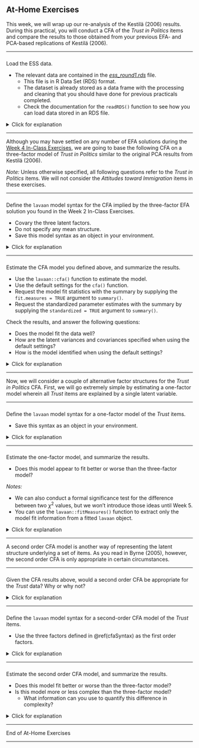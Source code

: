 ## At-Home Exercises

This week, we will wrap up our re-analysis of the Kestilä (2006) results. During 
this practical, you will conduct a CFA of the *Trust in Politics* items and 
compare the results to those obtained from your previous EFA- and PCA-based 
replications of Kestilä (2006).

---

###

Load the ESS data.

- The relevant data are contained in the [*ess_round1.rds*][ess_data] file.
    - This file is in R Data Set (RDS) format.
    - The dataset is already stored as a data frame with the processing and 
    cleaning that you should have done for previous practicals completed.
    - Check the documentation for the `readRDS()` function to see how you can 
    load data stored in an RDS file.

<details>
  <summary>Click for explanation</summary>
  
```{r, echo = FALSE}
dataDir <- "../../../../data/"
ess <- readRDS(paste0(dataDir, "ess_round1.rds"))
```

```{r, eval = FALSE}
ess <- readRDS("ess_round1.rds")
```

</details>

---

Although you may have settled on any number of EFA solutions during the 
[Week 4 In-Class Exercises](in-class-exercises-3.html), we are going to base the 
following CFA on a three-factor model of *Trust in Politics* similar to the 
original PCA results from Kestilä (2006).

*Note:* Unless otherwise specified, all following questions refer to the *Trust 
in Politics* items. We will not consider the *Attitudes toward Immigration* 
items in these exercises.

---

### {#cfaSyntax}

Define the `lavaan` model syntax for the CFA implied by the three-factor EFA 
solution you found in the Week 2 In-Class Exercises.

- Covary the three latent factors.
- Do not specify any mean structure.
- Save this model syntax as an object in your environment.

<details>
  <summary>Click for explanation</summary>

We don't have to specify the latent covariances in the model syntax, we can tell 
`lavaan` to estimate all latent covariances when we fit the model.

```{r}
mod_3f <- '
politicians  =~ pltcare + pltinvt + trstplt
satisfaction =~ stfeco  + stfgov  + stfdem + stfedu  + stfhlth
institutions =~ trstlgl + trstplc + trstun + trstprl
'
```

</details>

---

###

Estimate the CFA model you defined above, and summarize the results.

- Use the `lavaan::cfa()` function to estimate the model.
- Use the default settings for the `cfa()` function.
- Request the model fit statistics with the summary by supplying the 
`fit.measures = TRUE` argument to `summary()`.
- Request the standardized parameter estimates with the summary by supplying the 
`standardized = TRUE` argument to `summary()`.

Check the results, and answer the following questions:

- Does the model fit the data well?
- How are the latent variances and covariances specified when using the default 
settings?
- How is the model identified when using the default settings?

<details>
  <summary>Click for explanation</summary>


```{r}
## Load the lavaan package:
library(lavaan)

## Estimate the CFA model:
fit_3f <- cfa(mod_3f, data = ess)

## Summarize the fitted model:
summary(fit_3f, fit.measures = TRUE, standardized = TRUE)
```

No, the model does not seem to fit the data well.

- The SRMR looks good, but one good looking fit statistic is not enough.
- The RMSEA, TLI, and CFI are all in the "unacceptable" range.
- The $\chi^2$ is highly significant, but we don't care.

The `cfa()` function is just a wrapper for the `lavaan()` function with several 
options set at the defaults you would want for a standard CFA. 

- By default:
    - All latent variances and covariances are freely estimated (due to the 
    argument `auto.cov.lv.x = TRUE`)
    - The model is identified by fixing the first factor loading of each factor 
    to 1 (due to the argument `auto.fix.first = TRUE`)

To see a full list of the (many) options you can specify to tweak the behavior
of `lavaan` estimation functions run `?lavOptions`.

</details>

---

Now, we will consider a couple of alternative factor structures for the *Trust 
in Politics* CFA. First, we will go extremely simple by estimating a one-factor 
model wherein all *Trust* items are explained by a single latent variable.

---

###

Define the `lavaan` model syntax for a one-factor model of the *Trust* items.

- Save this syntax as an object in your environment.

<details>
  <summary>Click for explanation</summary>

```{r}
mod_1f <- '
political_trust =~ 
  pltcare + 
  pltinvt + 
  trstprl + 
  trstplt + 
  stfeco + 
  stfgov + 
  stfdem + 
  stfedu + 
  stfhlth + 
  trstlgl + 
  trstplc + 
  trstun + 
  trstep
'
```

</details>

---

###

Estimate the one-factor model, and summarize the results.

- Does this model appear to fit better or worse than the three-factor model?

*Notes:* 

- We can also conduct a formal significance test for the difference between two 
$\chi^2$ values, but we won't introduce those ideas until Week 5.
- You can use the `lavaan::fitMeasures()` function to extract only the model fit 
information from a fitted `lavaan` object.

<details>
  <summary>Click for explanation</summary>

```{r}
## Estimate the one factor model:
fit_1f <- cfa(mod_1f, data = ess)

## Summarize the results:
summary(fit_1f, fit.measures = TRUE)


## Compare fit statistics:
fitMeasures(fit_3f)
fitMeasures(fit_1f)
```

The one-factor model definitely seems to fit worse than the three-factor model.

</details>

---

A second order CFA model is another way of representing the latent structure 
underlying a set of items. As you read in Byrne (2005), however, the second 
order CFA is only appropriate in certain circumstances.

---

###

Given the CFA results above, would a second order CFA be appropriate for the 
*Trust* data? Why or why not?

<details>
  <summary>Click for explanation</summary>

Yes, a second order CFA model is a theoretically appropriate representation of 
the *Trust* items. 

- The first order latent variables in the three-factor model are all 
significantly correlated.
- The first order latent variables in the three-factor model seem to tap 
different aspects of some single underlying construct. 

</details>

---

###

Define the `lavaan` model syntax for a second-order CFA model of the *Trust* items.

- Use the three factors defined in \@ref(cfaSyntax) as the first order factors.
    
<details>
  <summary>Click for explanation</summary>

To define the second order factor, we use the same syntactic conventions that we
employ to define a first order factor. The only differences is that the 
"indicators" of the second order factor (i.e., the variables listed on the RHS 
of the `=~` operator) are previously defined first order latent variables.

```{r}
mod_2nd <- '
politicians  =~ pltcare + pltinvt + trstplt
satisfaction =~ stfeco  + stfgov  + stfdem + stfedu  + stfhlth
institutions =~ trstlgl + trstplc + trstun + trstprl

trust =~ politicians + satisfaction + institutions
'
```

</details>

---

###

Estimate the second order CFA model, and summarize the results.

- Does this model fit better or worse than the three-factor model?
- Is this model more or less complex than the three-factor model?
    - What information can you use to quantify this difference in complexity?

<details>
  <summary>Click for explanation</summary>

We don't have to do anything special here. We can estimate and summarize the 
second order CFA exactly as we did the first order CFA.

```{r}
fit_2nd <- cfa(mod_2nd, data = ess)
summary(fit_2nd, fit.measures = TRUE, standardized = TRUE)

## Compare fit between the first and second order models:
fitMeasures(fit_3f)
fitMeasures(fit_2nd)
```

You should quickly notice something strange about the model fit statistics 
compared above. If you don't see it, consider the following:

```{r}
fitMeasures(fit_3f) - fitMeasures(fit_2nd)
```

The two models produce identical fit statistics! We also see that the degrees of 
freedom are identical between the two models. Hence, the two models have equal
complexity.

This result taps into a critical idea in statistical modeling, namely, *model 
equivalency*. It turns out the two models we're comparing here are *equivalent* 
in the sense that they are statistically indistinguishable representations of 
the data.

Since this is a very important idea, I want to spend some time discussing it in 
person. So, spend some time between now and the next lecture session thinking 
about the implications of this model equivalence. Specifically, consider the 
following questions:

- What do we mean when we say that these two models are *equivalent*?
- How is it possible for these two models to be *equivalent* when one contains 
an additional latent variable?
- Why are the degrees of freedom equal for these two models?
- Why are the fit statistics equal for these two models?
- How can we go about picking the "better" of these two models?

We'll take some time to discuss these ideas in the next lecture session.

</details>

---

End of At-Home Exercises

---

[ess_data]: https://surfdrive.surf.nl/files/index.php/s/an0GVjaMiZYA73u/download
